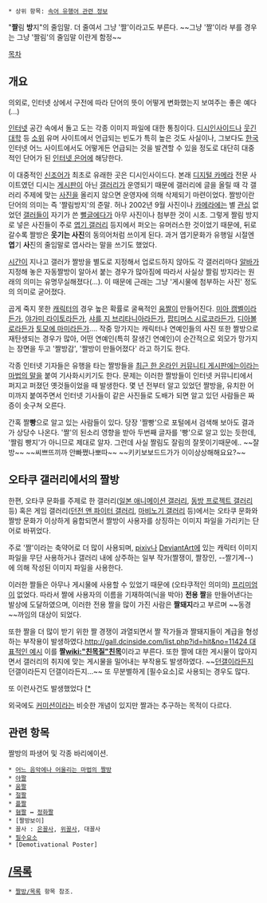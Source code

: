 {{{#!html
<div style="border: 2px solid black;background:black;padding:16px"><b><center style="font-size:18px;color:white">리그베다 위키는 더 이상 우리의 것이 아닙니다.</center></b><br/><center style="font-size:14px;color:white">영리사업체 <b>리그베다 위키는 작성하신 내용의 저작권을 위임받아 임의로 영리추구 활동 및 저작권 행사</b>를 할 수 있습니다.<br/>단, 여러분이 작성한 내용에 대해 <b>법적 분쟁이 발생할 경우 리그베다 위키는 책임을 지지 않으며 모든 책임은 작성자가 집니다.</b><br/>편집하기 전에 먼저 <b><a href="http://rigvedawiki.net/r1/wiki.php/2015년 리그베다 영리화 사태">2015년 리그베다 영리화 사태</a></b> 문서에서 <b>현행 위키의 구조를 파악</b>해주세요.</center></div>}}}

 * 상위 항목: [[속어 유행어 관련 정보]]

"'''짤'''림 '''방'''지"의 줄임말. 더 줄여서 그냥 '짤'이라고도 부른다. ~~그냥 '짤'이라 부를 경우는 그냥 '짤림'의 줄임말 이란게 함정~~

[[목차]]

== 개요 ==
의외로, 인터넷 상에서 구전에 따라 단어의 뜻이 어떻게 변화했는지 보여주는 좋은 예다(...)

[[인터넷]] 공간 속에서 돌고 도는 각종 이미지 파일에 대한 통칭이다. [[디시인사이드]]나 [[웃긴대학]] 등 [[소위]] 유머 사이트에서 언급되는 빈도가 특히 높은 것도 사실이나, 그보다도 [[한국]] 인터넷 어느 사이트에서도 어떻게든 언급되는 것을 발견할 수 있을 정도로 대단히 대중적인 단어가 된 [[인터넷 은어]]에 해당한다.

이 대중적인 [[신조어]]가 최초로 유래한 곳은 디시인사이드다. 본래 [[디지털 카메라]] 전문 사이트였던 디시는 [[게시판]]이 아닌 [[갤러리]]가 운영되기 때문에 갤러리에 글을 올릴 때 각 갤러리 주제에 맞는 [[사진]]을 올리지 않으면 운영자에 의해 삭제되기 마련이었다. 짤방이란 단어의 의미는 즉 '짤림방지'의 준말. 허나 2002년 9월 사진이나 [[카메라]]에는 별 [[관심]] 없었던 [[갤러]]들이 자기가 쓴 [[뻘글]]에다가 아무 사진이나 첨부한 것이 시초. 그렇게 짤림 방지로 넣은 사진들이 주로 [[엽기 갤러리]] 등지에서 퍼오는 유머러스한 것이었기 때문에, 뒤로 갈수록 짤방은 '''웃기는 사진'''의 동의어처럼 쓰이게 된다. 과거 엽기문화가 유행일 시절엔 '''엽'''기 '''사'''진의 줄임말로 엽사라는 말을 쓰기도 했었다.

[[시간]]이 지나고 갤러가 짤방을 별도로 지정해서 업로드하지 않아도 각 갤러리마다 [[알바]]가 지정해 놓은 자동짤방이 알아서 붙는 경우가 많아짐에 따라서 사실상 짤림 방지라는 원래의 의미는 유명무실해졌다(...). 이 때문에 근래는 그냥 '게시물에 첨부하는 사진' 정도의 의미로 굳어졌다.

곱게 죽지 못한 [[캐릭터]]의 경우 높은 확률로 굴욕적인 [[움짤]]이 만들어진다. [[미아 캠벨]]이라든가, [[야가미 라이토]]라든가, [[샤를 지 브리타니아]]라든가, [[팝티머스 시로코]]라든가, [[디아볼로]]라든가 [[토모에 마미]]라든가.... 작중 망가지는 캐릭터나 연예인들의 사진 또한 짤방으로 재탄생되는 경우가 많아, 어떤 연예인(특히 잘생긴 연예인)이 순간적으로 외모가 망가지는 장면을 두고 '짤방감', '짤방이 만들어졌다' 라고 하기도 한다.

각종 인터넷 기자들은 유행을 타는 짤방들을 [[최근 한 온라인 커뮤니티 게시판에는]]이라는 [[마법의 말]]을 붙여 기사화시키기도 한다. 문제는 이러한 짤방들이 인터넷 커뮤니티에서 퍼지고 퍼졌던 옛것들이었을 때 발생한다. 몇 년 전부터 알고 있었던 짤방을, 유치한 어미까지 붙여주면서 인터넷 기사들이 같은 사진들로 도배가 되면 알고 있던 사람들은 짜증이 솟구쳐 오른다.

간혹 짤'''빵'''으로 알고 있는 사람들이 있다. 당장 '짤빵'으로 포털에서 검색해 보아도 결과가 상당수 나온다. '짤'의 된소리 영향을 받아 두번째 글자를 '빵'으로 알고 있는 듯한데, '짤림 빵지'가 아니므로 제대로 알자. 그런데 사실 짤림도 잘림의 잘못이기때문에.. ~~잘방~~
~~씨쁘뜨끼까 안빠쪘나뽀따~~
~~키키보보드드가가  이이상상해해요요?~~
== 오타쿠 갤러리에서의 짤방 ==
한편, 오타쿠 문화를 주제로 한 갤러리([[일본 애니메이션 갤러리]], [[동방 프로젝트 갤러리]] 등) 혹은 게임 갤러리([[던전 앤 파이터 갤러리]], [[마비노기 갤러리]] 등)에서는 오타쿠 문화와 짤방 문화가 이상하게 융합되면서 짤방이 사용자를 상징하는 이미지 파일을 가리키는 단어로 바뀌었다.

주로 '짤'이라는 축약어로 더 많이 사용되며, [[pixiv]]나 [[DeviantArt]]에 있는 캐릭터 이미지 파일을 무단 사용하거나 갤러리 내에 상주하는 일부 작가(짤쟁이, 짤장인, --짤기계--)에 의해 작성된 이미지 파일을 사용한다.

이러한 짤들은 아무나 게시물에 사용할 수 있었기 때문에 (오타쿠적인 의미의) [[프리미엄]]이 없었다. 따라서 짤에 사용자의 이름을 기재하여(닉을 박아) '''전용 짤'''을 만들어낸다는 발상에 도달하였으며, 이러한 전용 짤을 많이 가진 사람은 '''짤돼지'''라고 부르며 ~~동경~~까임의 대상이 되었다.

또한 짤을 더 많이 받기 위한 짤 경쟁이 과열되면서 짤 작가들과 짤돼지들이 계급을 형성하는 부작용이 발생하였다.[[http://gall.dcinside.com/list.php?id=hit&no=11424 대표적인 예시]] 이를 '''짤[[wiki:"친목질"친목]]'''이라고 부른다. 또한 짤에 대한 게시물이 많아지면서 갤러리의 취지에 맞는 게시물을 밀어내는 부작용도 발생하였다. ~~[[던갤]]이라든지 던갤이라든지 던갤이라든지...~~ 또 무분별하게 [필수요소]로 사용되는 경우도 많다.

또 이런사건도 발생했었다 [[http://blog.naver.com/st233?Redirect=Log&logNo=90184638702 *]

외국에도 [[커미션]]이라는 비슷한 개념이 있지만 짤과는 추구하는 목적이 다르다.
== 관련 항목 ==
짤방의 파생어 및 각종 바리에이션.
 
 * [[어느 음악에나 어울리는 마법의 짤방]]
 * [[야짤]]
 * [[움짤]]
 * [[절짤]]
 * [[플짤]]
 * [[혐짤]] ↔ [[정화]]짤
 * [짤방보이]
 * 꼴사 : [[은꼴사]], [[위꼴사]], 대꼴사
 * [[필수요소]]
 * [Demotivational Poster]

== [[/목록]] ==
 * [[짤방/목록]] 항목 참조.
